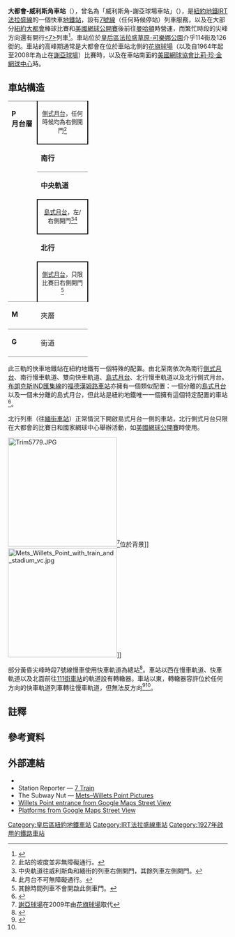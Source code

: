 {{NoteTA |G1=Transport}}
{{Infobox NYCS
| name = 大都會-威利斯角<br />{{lang|en|Mets–Willets Point}}
| former = 威利斯角林蔭路<br>世界博覽會<br>威利斯角-謝亞球場
| image = Mets 2 vc.jpg
| image_caption = 大都會-威利斯角車站的月台
| bg_color = #870061
| borough = [[皇后區|皇后區]]
| address = 紐約州紐約市皇后區近126街及{{link-en|羅斯福大道|Roosevelt Avenue}}
| locale = {{link-en|威利斯角 (皇后區)|Willets Point, Queens|威利斯角}}
| coordinates = {{coord|40|45|16.41|N|73|50|44.09|W|region:US|display=inline,title}}
| division = IRT
| line = [[IRT法拉盛線|IRT法拉盛線]]
| service = Flushing
| connection = {{bus icon}} '''[[MTA區域巴士營運|NYCT巴士]]'''：[[Image:20_airtransportation.svg|12px]] {{NYC bus link|Q48}}<br>[[File:BSicon_BAHN.svg|12px]] '''[[長島鐵路|長島鐵路]]'''：{{link-en|華盛頓港支線|Port Washington Branch}}（{{link-en|大都會-威利斯角車站 (長島鐵路)|Mets–Willets Point (LIRR station)|大都會-威利斯角}}）
| platforms = 2個[[側式月台|側式月台]]（慢車）<br>1個[[島式月台|島式月台]]（快車及北行慢車）<br>[[跨月台轉乘|跨月台轉乘]]（只限北行）
| tracks = 3條
| structure = 高架
| accessible = yes
| acc_note = 只限北行側式（慢車）月台；只在活動日時開放<ref>{{cite web |title=Mets - Willets Point Station Service Advisories |url=http://www.mta.info/nyct/service/events/mets_willets.htm |work=MTA New York City Transit |accessdate=September 26, 2009 |deadurl=yes |archiveurl=https://web.archive.org/web/20090422043043/http://www.mta.info/nyct/service/events/mets_willets.htm |archivedate=2009年4月22日 }}</ref>
| open_date = {{start date and age|1927|5|7}}
| rebuilt = {{start date and age|1939|4|24}}<ref>{{cite news |title=Fast Subway Service to Fair Is Opened; Mayor Boards First Express at 6:25 A.M. |url=https://select.nytimes.com/gst/abstract.html?res=F10712FC3A58127A93C7AB178FD85F4D8385F9 |newspaper=The New York Times |date=April 25, 1939 |page=1 |accessdate=January 16, 2010 |archive-date=2011-06-05 |archive-url=https://web.archive.org/web/20110605045954/http://select.nytimes.com/gst/abstract.html?res=F10712FC3A58127A93C7AB178FD85F4D8385F9 |dead-url=no }}</ref>
| passengers = 2,004,343<ref name="2016-rider">{{NYCS const|riderref}}</ref>
| pass_year = 2016
| pass_percent = -5.5
| rank = 250
| code = 448
| next_north = {{NYCS next | station=法拉盛-緬街 | line=IRT法拉盛線 | service=Flushing}}
| next_south = {{NYCS next | type=慢車 | line=IRT法拉盛線 | station=111街 | service=Flushing local}}<br>{{NYCS next | type=快車 | line=IRT法拉盛線 | station=交匯林蔭路 | service=Flushing express}}
| next_north_acc = 只限活動日：<br>{{NYCS next | station=法拉盛-緬街 | line=IRT法拉盛線 | service=Flushing local}}
| next_south_acc = 無；車站南行不可無障礙通行<br><small>（只限活動日：<br>{{NYCS next | station=交匯林蔭路 | line=IRT法拉盛線 | service=Flushing}})</small>
| legend = {{NYCS infobox legend|alltimes}}{{NYCS infobox legend|rushpeak}}
}}
'''大都會-威利斯角車站'''（{{lang-en|Mets–Willets Point station}}），曾名為「威利斯角-謝亞球場車站」（{{lang|en|Willets Point–Shea Stadium}}），是[[紐約地鐵|紐約地鐵]][[IRT法拉盛線|IRT法拉盛線]]的一個快車[[地鐵站|地鐵站]]，設有[[紐約地鐵7號線|7號線]]（任何時候停站）列車服務，以及在大部分[[紐約大都會|紐約大都會]]棒球比賽和[[美國網球公開賽|美國網球公開賽]]後前往[[曼哈頓|曼哈頓]]時營運，而繁忙時段的尖峰方向還有開行[[紐約地鐵7號線|<7>]]列車<ref name="NYCS7">{{NYCS const|timetable|7}}</ref>。車站位於[[皇后區|皇后區]]{{link-en|威利斯角 (皇后區)|Willets Point, Queens|威利斯角}}[[法拉盛草原-可樂娜公園|法拉盛草原-可樂娜公園]]介乎114街及126街的{{link-en|羅斯福大道|Roosevelt Avenue}}。車站的高峰期通常是大都會在位於車站北側的[[花旗球場|花旗球場]]（以及自1964年起至2008年為止在[[謝亞球場|謝亞球場]]）比賽時，以及在車站南面的[[美國網球協會比莉·珍·金網球中心|美國網球協會比莉·珍·金網球中心]]時。

== 車站構造 ==
{{stack|float=right|
{{Routemap
|title=軌道配置圖
|title-bg=#{{NYCS color|Flushing}}
|legend =track
|map=
utSTR!~MFADEg\utSTR!~MFADEg\utSTR!~MFADEg ~~ ~~ ~~往[[法拉盛-緬街車站_(IRT法拉盛線)|緬街]]
utSTRe\utSTRe\utSTRe
uSTRf\uSTRg\uSTRg
WASSERq!~MFADEgq\uhKRZWae(Rr)\uSTR\uhKRZWae(Ll)\WASSERq!~MFADEfq ~~ ~~ ~~{{link-en|法拉盛溪|Flushing Creek}}
\uSTR!~uSTRc2\uABZg3\uSTR\
\uABZg+1\uSTR!~uSTRc4\uSTR\
\ueSTR+BSr\uSTR!~uSTRc2\uABZg3\
\ueSTR+BSr\uABZg+1\uSTR!~uSTRc4\
\uSTR+BSr\uSTR+BSl\uSTR+BSlr\
\uSTR+BSr\uSTR+BSl\uSTR+BSlr\
\uSTR+BSr\uSTR+BSl\uSTR+BSlr\
\uSTR+BSr\uSTR+BSl\uSTR+BSlr\
\uSTR\uABZg2\uSTR!~uSTRc3\
\uSTR\uSTR!~uSTRc1\uABZg+4\
\uABZg2\uABZg3\uSTR\
\uABZg+1\uABZg+4\uABZg2\uSTRc3
\uSTR\uABZg2\uABZg3!~uSTRc1\uSTR+4
\uSTR\uABZg+1\uABZg+4\uSTR
\uSTRf\uSTRf!~NULge\uSTR\uSTRg
\uSTR!~MFADEf\uSTR!~MFADEf\uSTR!~MFADEf\uSTR!~MFADEf ~~ ~~ ~~往[[111街車站_(IRT法拉盛線)|111街]]
}}
}}
{|cellspacing=0 cellpadding=3
|style="border-top:solid 1px gray;vertical-align:top;" width=50 rowspan=6 |'''P<br>月台層'''
|style="border-top:solid 1px gray;border-right:solid 2px black;border-left:solid 2px black;border-bottom:solid 2px black;text-align:center;" colspan=2|<small>[[側式月台|側式月台]]，任何時候均為右側開門<ref group="note">此站的坡度並非無障礙通行。</ref>
|-
|style="border-bottom:solid 1px gray;" width=100| <span style="color:#{{NYCS color|purple}}">'''南行'''</span>
|style="border-bottom:solid 1px gray;" width=390|{{arrow|L}} [[File:NYCS-bull-trans-7.svg|纽约地铁7号线]] 往[[34街-哈德遜調車場車站_(IRT法拉盛線)|34街-哈德遜調車場]]<small>（[[111街車站_(IRT法拉盛線)|111街]]）</small><br/>{{arrow|L}} [[File:NYCS-bull-trans-7d.svg|纽约地铁7d线]] 往34街-哈德遜調車場（早上尖峰時段）<small>（[[交匯林蔭路車站_(IRT法拉盛線)|交匯林蔭路]]）</small>
|-
|<span style="color:#{{NYCS color|purple}}">'''中央軌道'''</span>
|{{arrow|L}} [[File:NYCS-bull-trans-7d.svg|纽约地铁7d线]] 往34街-哈德遜調車場（早上尖峰時段）<small>（交匯林蔭路）</small><br/>{{arrow|R}} [[File:NYCS-bull-trans-7d.svg|纽约地铁7d线]] 往[[法拉盛-緬街車站_(IRT法拉盛線)|法拉盛-緬街]]（黃昏尖峰時段）<small>（總站）</small><br/>{{arrow|R}} [[File:NYCS-bull-trans-7.svg|纽约地铁7号线]] 總站月台
|-
| style="border-top:solid 2px black;border-right:solid 2px black;border-left:solid 2px black;border-bottom:solid 2px black;text-align:center;" colspan=2|<small>[[島式月台|島式月台]]，左/右側開門<ref group="note">中央軌道往威利斯角和緬街的列車右側開門，其餘列車左側開門。</ref><ref group="note">此月台不可無障礙通行。</ref>
|-
|<span style="color:#{{NYCS color|purple}}">'''北行'''</span>
|{{arrow|R}} [[File:NYCS-bull-trans-7.svg|纽约地铁7号线]] [[File:NYCS-bull-trans-7d.svg|纽约地铁7d线]] 往法拉盛-緬街<small>（總站）</small>
|-
|style="border-top:solid 2px black;border-right:solid 2px black;border-left:solid 2px black;text-align:center;" colspan=2|<small>[[側式月台|側式月台]]，只限比賽日右側開門 {{access icon}}<ref group="note">其餘時間列車不會開啟此側車門。</ref>
|-
|style="border-top:solid 1px gray;vertical-align:top;" width=50|'''M'''
|style="border-top:solid 1px gray;vertical-align:top;" width=100|夾層
|style="border-top:solid 1px gray;vertical-align:top;" width=400|往出入口、車站詢問處、MetroCard自動售票機<br>{{NYCS Platform Layout access}}
|-
|style="border-top:solid 1px gray;border-bottom:solid 1px gray;vertical-align:top;" width=50|'''G'''
|style="border-top:solid 1px gray;border-bottom:solid 1px gray;vertical-align:top;" width=100|街道
|style="border-top:solid 1px gray;border-bottom:solid 1px gray;vertical-align:top;" width=400|出入口
|}
此三軌的快車地鐵站在紐約地鐵有一個特殊的配置。由北至南依次為南行[[側式月台|側式月台]]、南行慢車軌道、雙向快車軌道、[[島式月台|島式月台]]、北行慢車軌道以及北行側式月台。[[布朗克斯|布朗克斯]][[IND匯集線|IND匯集線]]的[[福德漢姆路車站_(IND匯集線)|福德漢姆路車站]]亦擁有一個類似配置：一個分離的[[島式月台|島式月台]]以及一個未分離的島式月台，但此站是紐約地鐵唯一一個擁有這個特定配置的車站<ref name="tracks2">{{NYCS const|trackref|trackbook3}}</ref>。

北行列車（往[[法拉盛-緬街車站_(IRT法拉盛線)|緬街車站]]）正常情況下開啟島式月台一側的車站，北行側式月台只限在大都會的比賽日和國家網球中心舉辦活動，如[[美國網球公開賽|美國網球公開賽]]時使用。

[[File:Trim5779.JPG|250px]]<ref group="note">[[謝亞球場|謝亞球場]]在2009年由[[花旗球場|花旗球場]]取代</ref>位於背景]]
[[File:Mets_Willets_Point_with_train_and_stadium_vc.jpg|250px]]]]

部分黃昏尖峰時段7號線慢車使用快車軌道為總站<ref>{{NYCS const|timetable|7}}</ref>。車站以西在慢車軌道、快車軌道以及北面前往[[111街車站_(IRT法拉盛線)|111街車站]]的軌道設有轉轍器。車站以東，轉轍器容許位於任何方向的快車軌道列車轉往慢車軌道，但無法反方向<ref name="tracks">{{NYCS const|trackref|469}}</ref><ref name="tracks2" />。

== 註釋 ==
{{Reflist|group="note"}}
== 參考資料 ==
{{Reflist}}
== 外部連結 ==
{{Commons category|position=left|Mets – Willets Point (IRT Flushing Line)}}
* {{NYCS ref|http://www.nycsubway.org/perl/stations?195:3032|IRT Flushing Line|Willets Point/Shea Stadium}}
* Station Reporter — [https://web.archive.org/web/20140811064122/http://www.stationreporter.net/7train.htm 7 Train]
* The Subway Nut — [http://www.subwaynut.com/flushing_line/willets_point/index.php Mets–Willets Point Pictures] {{Wayback|url=http://www.subwaynut.com/flushing_line/willets_point/index.php |date=20200706141932 }}
* [https://maps.google.com/maps?hl=en&ll=40.754722,-73.845342&spn=0.011411,0.038581&sll=40.674487,-73.837738&sspn=0.019073,0.038495&hnear=Mets+-+Willets+Point&layer=c&cbll=40.754722,-73.845342&panoid=PeHfeZoqniHVGCKT5FYmjw&cbp=12,275.89,,2,-0.22&t=m&z=15 Willets Point entrance from Google Maps Street View]
* [http://www.google.com/maps/@40.7545662,-73.845665,3a,75y,40.29h,94.63t/data=!3m8!1e1!3m6!1s-mSlJiXSIuS8%2FV42d5NdjF1I%2FAAAAAAAAK40%2F66Cy84_vxfYywAnNNcI1Zil0uHfprfqsACLIB!2e4!3e11!6s%2F%2Flh6.googleusercontent.com%2F-mSlJiXSIuS8%2FV42d5NdjF1I%2FAAAAAAAAK40%2F66Cy84_vxfYywAnNNcI1Zil0uHfprfqsACLIB%2Fw203-h100-p-k-no%2F!7i9728!8i4864!4m3!8m2!3m1!1e1!6m1!1e1 Platforms from Google Maps Street View]

{{紐約地鐵7號線}}
{{法拉盛草原可乐娜公园}}

{{DEFAULTSORT:Mets–Willets Point}}
[[Category:皇后區紐約地鐵車站|Category:皇后區紐約地鐵車站]]
[[Category:IRT法拉盛線車站|Category:IRT法拉盛線車站]]
[[Category:1927年啟用的鐵路車站|Category:1927年啟用的鐵路車站]]